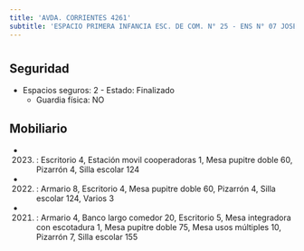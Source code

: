 ```yaml
---
title: 'AVDA. CORRIENTES 4261'
subtitle: 'ESPACIO PRIMERA INFANCIA ESC. DE COM. N° 25 - ENS N° 07 JOSE MARIA TORRES - ESC. DE COM. N° 08 PATRICIAS ARGENTINAS - ESC. DE COM. N° 25 SANTIAGO DE LINIERS'
---
```


#


## Seguridad

*  Espacios seguros: 2 - Estado: Finalizado 
    + Guardia física: NO





## Mobiliario

*  (2023) : Escritorio 4, Estación movil cooperadoras 1, Mesa pupitre doble 60, Pizarrón 4, Silla escolar 124 

*  (2022) : Armario 8, Escritorio 4, Mesa pupitre doble 60, Pizarrón 4, Silla escolar 124, Varios 3 

*  (2021) : Armario 4, Banco largo comedor 20, Escritorio 5, Mesa integradora con escotadura 1, Mesa pupitre doble 75, Mesa usos múltiples 10, Pizarrón 7, Silla escolar 155 




